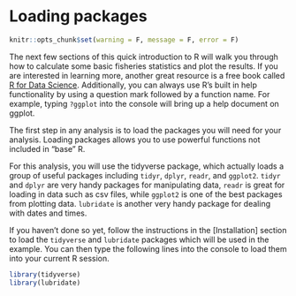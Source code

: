 # Loading packages

```r
knitr::opts_chunk$set(warning = F, message = F, error = F)
```

The next few sections of this quick introduction to R will walk you through how to calculate some basic fisheries statistics and plot the results. If you are interested in learning more, another great resource is a free book called [R for Data Science](http://r4ds.had.co.nz/). Additionally, you can always use R's built in help functionality by using a question mark followed by a function name. For example, typing `?ggplot` into the console will bring up a help document on ggplot.

The first step in any analysis is to load the packages you will need for your analysis. Loading packages allows you to use powerful functions not included in "base" R.

For this analysis, you will use the tidyverse package, which actually loads a group of useful packages including `tidyr`, `dplyr`, `readr`, and `ggplot2`. `tidyr` and `dplyr` are very handy packages for manipulating data, `readr` is great for loading in data such as csv files, while `ggplot2` is one of the best packages from plotting data. `lubridate` is another very handy package for dealing with dates and times.

If you haven't done so yet, follow the instructions in the [Installation] section to load the `tidyverse` and `lubridate` packages which will be used in the example. You can then type the following lines into the console to load them into your current R session.

```r
library(tidyverse) 
library(lubridate) 
```